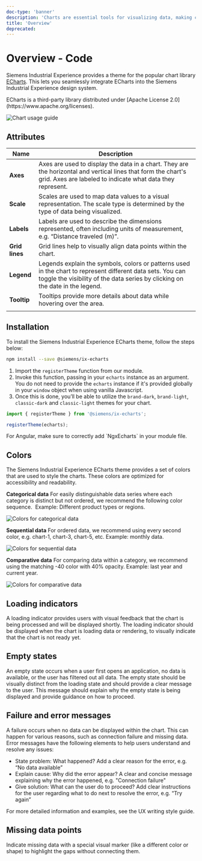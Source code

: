```yaml
---
doc-type: 'banner'
description: 'Charts are essential tools for visualizing data, making complex information more accessible and easier to understand.'
title: 'Overview'
deprecated:
---
```



# Overview - Code

Siemens Industrial Experience provides a theme for the popular chart library [ECharts](https://echarts.apache.org/handbook/en/get-started).
This lets you seamlessly integrate ECharts into the Siemens Industrial Experience design system.

<div className="siemens-brand-section">
  ECharts is a third-party library distributed under [Apache License
  2.0](https://www.apache.org/licenses).
</div>

![Chart usage guide](https://www.figma.com/design/wEptRgAezDU1z80Cn3eZ0o/iX-Pattern-Illustrations?node-id=3532-4181&t=MD9MvUCkoIcmSi8H-4)

## Attributes

| Name           | Description                                                                                                                                                                                 |
| -------------- | ------------------------------------------------------------------------------------------------------------------------------------------------------------------------------------------- |
| **Axes**       | Axes are used to display the data in a chart. They are the horizontal and vertical lines that form the chart's grid. Axes are labeled to indicate what data they represent.                 |
| **Scale**      | Scales are used to map data values to a visual representation. The scale type is determined by the type of data being visualized.                                                           |
| **Labels**     | Labels are used to describe the dimensions represented, often including units of measurement, e.g. “Distance traveled (m)”.                                                                 |
| **Grid lines** | Grid lines help to visually align data points within the chart.                                                                                                                             |
| **Legend**     | Legends explain the symbols, colors or patterns used in the chart to represent different data sets. You can toggle the visibility of the data series by clicking on the date in the legend. |
| **Tooltip**    | Tooltips provide more details about data while hovering over the area.                                                                                                                      |
|                |                                                                                                                                                                                             |

## Installation

To install the Siemens Industrial Experience ECharts theme, follow the steps below:

```sh
npm install --save @siemens/ix-echarts
```

1. Import the `registerTheme` function from our module.
2. Invoke this function, passing in your `echarts` instance as an argument. You do not need to provide the `echarts` instance if it's provided globally in your `window` object when using vanilla Javascript.
3. Once this is done, you’ll be able to utilize the `brand-dark`, `brand-light`, `classic-dark` and `classic-light` themes for your chart.

```typescript
import { registerTheme } from '@siemens/ix-echarts';

registerTheme(echarts);
```

<div className="Angular">
  For Angular, make sure to correctly add `NgxEcharts` in your module file.
</div>

## Colors

The Siemens Industrial Experience ECharts theme provides a set of colors that are used to style the charts. These colors are optimized for accessibility and readability.

**Categorical data**
For easily distinguishable data series where each category is distinct but not ordered, we recommend the following color sequence. 
Example: Different product types or regions.

![Colors for categorical data](https://www.figma.com/design/wEptRgAezDU1z80Cn3eZ0o/iX-Pattern-Illustrations?node-id=3223-1647&t=MD9MvUCkoIcmSi8H-4)

**Sequential data**
For ordered data, we recommend using every second color, e.g. chart-1, chart-3, chart-5, etc. Example: monthly data.

![Colors for sequential data](https://www.figma.com/design/wEptRgAezDU1z80Cn3eZ0o/iX-Pattern-Illustrations?node-id=3225-2412&t=MD9MvUCkoIcmSi8H-4)

**Comparative data**
For comparing data within a category, we recommend using the matching -40 color with 40% opacity. Example: last year and current year.

![Colors for comparative data](https://www.figma.com/design/wEptRgAezDU1z80Cn3eZ0o/iX-Pattern-Illustrations?node-id=3225-2885&t=MD9MvUCkoIcmSi8H-4)

<EchartsPlayground height="40rem" />

## Loading indicators

A loading indicator provides users with visual feedback that the chart is being processed and will be displayed shortly. The loading indicator should be displayed when the chart is loading data or rendering, to visually indicate that the chart is not ready yet.

## Empty states

An empty state occurs when a user first opens an application, no data is available, or the user has filtered out all data. The empty state should be visually distinct from the loading state and should provide a clear message to the user. This message should explain why the empty state is being displayed and provide guidance on how to proceed.

<EchartsEmptyStatePlayground height="40rem" />

## Failure and error messages

A failure occurs when no data can be displayed within the chart. This can happen for various reasons, such as connection failure and missing data. Error messages have the following elements to help users understand and resolve any issues:

- State problem: What happened?​ Add a clear reason for the error, e.g. “No data available”
- Explain cause: Why did the error appear?​ A clear and concise message explaining why the error happened, e.g. "Connection failure"
- Give solution: What can the user do to proceed?​
  Add clear instructions for the user regarding what to do next to resolve the error, e.g. “Try again”

For more detailed information and examples, see the UX writing style guide.

## Missing data points

Indicate missing data with a special visual marker (like a different color or shape) to highlight the gaps without connecting them.

